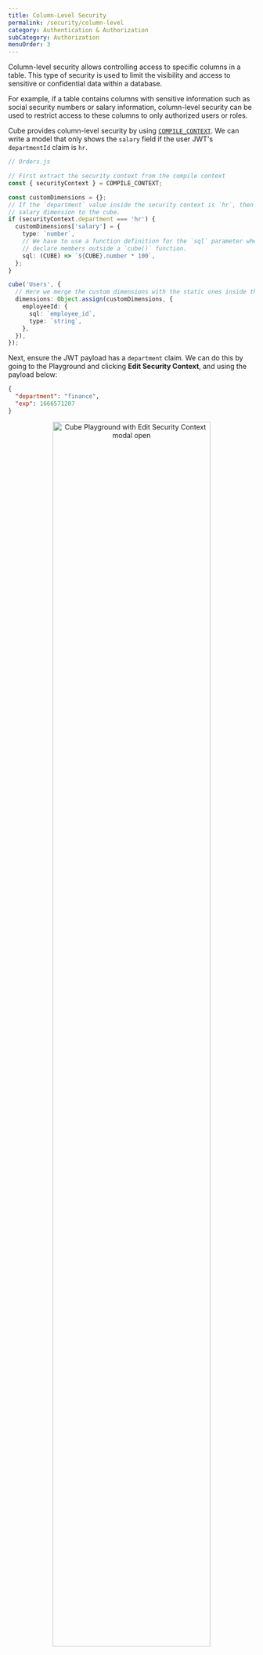 ```yaml
---
title: Column-Level Security
permalink: /security/column-level
category: Authentication & Authorization
subCategory: Authorization
menuOrder: 3
---
```


Column-level security allows controlling access to specific columns in a table.
This type of security is used to limit the visibility and access to sensitive or
confidential data within a database.

For example, if a table contains columns with sensitive information such as
social security numbers or salary information, column-level security can be used
to restrict access to these columns to only authorized users or roles.

Cube provides column-level security by using
[`COMPILE_CONTEXT`][ref-schema-ref-cube-compile-ctx]. We can write a model that
only shows the `salary` field if the user JWT's `departmentId` claim is `hr`.

```typescript
// Orders.js

// First extract the security context from the compile context
const { securityContext } = COMPILE_CONTEXT;

const customDimensions = {};
// If the `department` value inside the security context is `hr`, then add the
// salary dimension to the cube.
if (securityContext.department === 'hr') {
  customDimensions['salary'] = {
    type: `number`,
    // We have to use a function definition for the `sql` parameter when we
    // declare members outside a `cube()` function.
    sql: (CUBE) => `${CUBE}.number * 100`,
  };
}

cube('Users', {
  // Here we merge the custom dimensions with the static ones inside the cube
  dimensions: Object.assign(customDimensions, {
    employeeId: {
      sql: `employee_id`,
      type: `string`,
    },
  }),
});
```

Next, ensure the JWT payload has a `department` claim. We can do this by going
to the Playground and clicking **Edit Security Context**, and using the payload
below:

```json
{
  "department": "finance",
  "exp": 1666571207
}
```

<div style="text-align: center">
  <img
    alt="Cube Playground with Edit Security Context modal open"
    src="https://ucarecdn.com/c6b7f9e4-cd25-4aa5-9511-e883bd5019b5/"
    style="border: none"
    width="80%"
  />
</div>

Finally, if we send a request to the [`/meta` endpoint][ref-api-rest-meta], we
should see the `salary` dimension under `dimensions`:

```json
{
  "cubes": [
    {
      "name": "Users",
      "dimensions": [
        {
          "name": "Users.salary",
          "title": "Users Salary",
          "type": "number",
          "shortTitle": "Salary",
          "suggestFilterValues": true,
          "isVisible": true
        },
        {
          "name": "Users.employeeId",
          "title": "Users Employee Id",
          "type": "number",
          "shortTitle": "Employee Id",
          "suggestFilterValues": true,
          "isVisible": true
        }
      ]
    }
  ]
}
```

[ref-api-rest-meta]: /rest-api#api-reference-v-1-meta
[ref-schema-ref-cube-compile-ctx]:
  /schema/reference/cube#context-variables-compile-context
[ref-sec-ctx]: /security/context
